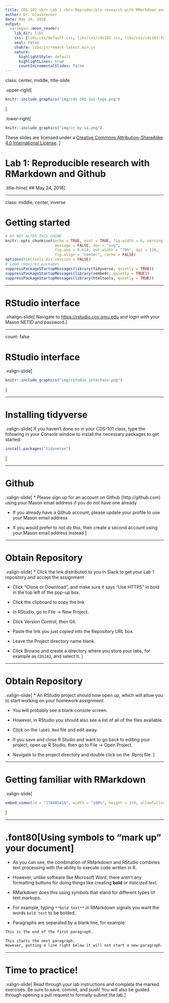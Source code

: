 ```yaml
---
title: CDS-102 <br> Lab 1 <br> Reproducible research with RMarkdown and Github
author: Dr. Glasbrenner
date: May 24, 2018
output:
  xaringan::moon_reader:
    lib_dir: libs
    css: [libs/css/default.css, libs/css/cds101.css, libs/css/cds101-fonts.css]
    seal: false
    chakra: libs/js/remark-latest.min.js
    nature:
      highlightStyle: default
      highlightLines: true
      countIncrementalSlides: false
---
```


class: center, middle, title-slide

.upper-right[
```r
knitr::include_graphics("img/cds-102-2a1-logo.png")
```
]

.lower-right[
```r
knitr::include_graphics("img/cc-by-sa.png")
```

These slides are licensed under a [Creative Commons Attribution-ShareAlike 4.0 International License](http://creativecommons.org/licenses/by-sa/4.0/).
]

# Lab 1: Reproducible research with RMarkdown and Github
.title-hline[
## May 24, 2018
]

---

class: middle, center, inverse

# Getting started

```r
# DO NOT ALTER THIS CHUNK
knitr::opts_chunk$set(echo = TRUE, eval = TRUE, fig.width = 6, warning = FALSE,
                      message = FALSE, dev = "svg",
                      fig.asp = 0.618, out.width = "70%", dpi = 120,
                      fig.align = "center", cache = FALSE)
options(htmltools.dir.version = FALSE)
# Load required packages
suppressPackageStartupMessages(library(tidyverse, quietly = TRUE))
suppressPackageStartupMessages(library(vembedr, quietly = TRUE))
suppressPackageStartupMessages(library(htmltools, quietly = TRUE))
```

---

# RStudio interface

.vhalign-slide[
Navigate to <https://rstudio.cos.gmu.edu> and login with your Mason NETID and password.
]

---

count: false

# RStudio interface

.valign-slide[
```r
knitr::include_graphics("img/rstudio_interface.png")
```
]

---

# Installing tidyverse

.valign-slide[
If you haven't done so in your CDS-101 class, type the following in your *Console* window to install the necessary packages to get started:

```r
install.packages("tidyverse")
```
]

---

# Github

.valign-slide[
* Please sign up for an account on Github (http://github.com) using your Mason email address if you do not have one already

* If you already have a Github account, please update your profile to use your Mason email address

* If you would prefer to not do this, then create a second account using your Mason email address instead
]

---

# Obtain Repository

.valign-slide[
* Click the link distributed to you in Slack to get your Lab 1 repository and accept the assignment

* Click "Clone or Download", and make sure it says "Use HTTPS" in bold in the top left of the pop-up box.

* Click the clipboard to copy the link

* In RStudio, go to File → New Project.

* Click Version Control, then Git.

* Paste the link you just copied into the Repository URL box.

* Leave the Project directory name blank.

* Click Browse and create a directory where you store your labs, for example as `CDS102`, and select it.
]

---

# Obtain Repository

.valign-slide[
* An RStudio project should now open up, which will allow you to start working on your homework assignment.

* You will probably see a blank console screen.

* However, in RStudio you should also see a list of all of the files available.

* Click on the `lab01.Rmd` file and edit away.

* If you save and close R Studio and want to go back to editing your project, open up R Studio, then go to File → Open Project.

* Navigate to the project directory and double click on the .Rproj file.
]

---

# Getting familiar with RMarkdown

.valign-slide[
```r
embed_vimeo(id = "178485416", width = "100%", height = 350, allowfullscreen = TRUE, frameborder = 0)
```
]

---

# .font80[Using symbols to "mark up" your document]

* As you can see, the combination of RMarkdown and RStudio combines text processing with the ability to execute code written in R.

* However, unlike software like Microsoft Word, there aren't any formatting buttons for doing things like creating **bold** or *italicized* text.

* RMarkdown does this using symbols that stand for different types of text markups.

* For example, typing `**bold text**` in RMarkdown signals you want the words `bold text` to be bolded.

* Paragraphs are separated by a blank line, for example:

```md
This is the end of the first paragraph.

This starts the next paragraph.
However, putting a line right below it will not start a new paragraph.
```

---

# Time to practice!

.valign-slide[
Read through your lab instructions and complete the marked exercises. Be sure to save, commit, and push! You will also be guided through opening a pull request to formally submit the lab.
]
